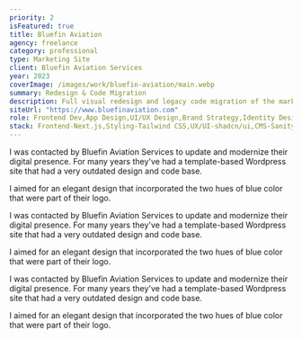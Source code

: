 ```yaml
---
priority: 2
isFeatured: true
title: Bluefin Aviation
agency: freelance
category: professional
type: Marketing Site
client: Bluefin Aviation Services
year: 2023
coverImage: /images/work/bluefin-aviation/main.webp
summary: Redesign & Code Migration
description: Full visual redesign and legacy code migration of the marketing website for the aviation company Bluefin Aviation Services.
siteUrl: "https://www.bluefinaviation.com"
role: Frontend Dev,App Design,UI/UX Design,Brand Strategy,Identity Design
stack: Frontend-Next.js,Styling-Tailwind CSS,UX/UI-shadcn/ui,CMS-Sanity,Marketing-Sendgrid
---
```


I was contacted by Bluefin Aviation Services to update and modernize their digital presence. For many years they've had a template-based Wordpress site that had a very outdated design and code base.

I aimed for an elegant design that incorporated the two hues of blue color that were part of their logo.

I was contacted by Bluefin Aviation Services to update and modernize their digital presence. For many years they've had a template-based Wordpress site that had a very outdated design and code base.

I aimed for an elegant design that incorporated the two hues of blue color that were part of their logo.

I was contacted by Bluefin Aviation Services to update and modernize their digital presence. For many years they've had a template-based Wordpress site that had a very outdated design and code base.

I aimed for an elegant design that incorporated the two hues of blue color that were part of their logo.
